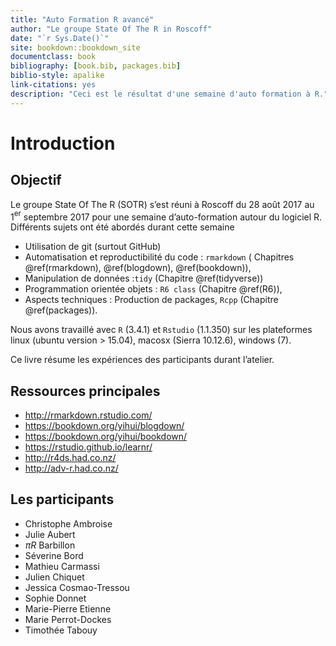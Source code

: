 ```yaml
--- 
title: "Auto Formation R avancé"
author: "Le groupe State Of The R in Roscoff"
date: "`r Sys.Date()`"
site: bookdown::bookdown_site
documentclass: book
bibliography: [book.bib, packages.bib]
biblio-style: apalike
link-citations: yes
description: "Ceci est le résultat d'une semaine d'auto formation à R."
---
```


# Introduction 

## Objectif 

Le groupe State Of The R (SOTR) s'est réuni  à Roscoff du 28 août 2017 au 1$^{\mbox{er}}$ septembre 2017 pour une semaine d'auto-formation autour du logiciel R. Différents sujets ont été abordés durant cette semaine 

  - Utilisation de git (surtout GitHub) 
  - Automatisation et reproductibilité du code : ``rmarkdown`` ( Chapitres \@ref(rmarkdown), \@ref(blogdown), \@ref(bookdown)),
  - Manipulation de données :`` tidy`` (Chapitre \@ref(tidyverse))
  - Programmation orientée objets : ``R6 class`` (Chapitre \@ref(R6)),
  - Aspects techniques : Production de packages, ``Rcpp`` (Chapitre \@ref(packages)). 


Nous avons travaillé avec `R` (3.4.1) et  `Rstudio`  (1.1.350) sur les plateformes 
linux (ubuntu version > 15.04), macosx (Sierra 10.12.6), windows (7).

Ce livre résume les expériences des participants durant l'atelier. 

## Ressources principales 

  - [http://rmarkdown.rstudio.com/](R Markdown website)
  - [https://bookdown.org/yihui/blogdown/](blogdown: Creating Websites with R Markdown)
  - [https://bookdown.org/yihui/bookdown/](bookdown: Creating Books with R Markdown)
  - [https://rstudio.github.io/learnr/](Interactive Tutorial with R)
  - [http://r4ds.had.co.nz/](Le livre R for Data Science)
  - [http://adv-r.had.co.nz/](Advanced R)



## Les participants 

  - Christophe Ambroise
  - Julie Aubert
  - $\pi R$ Barbillon
  - Séverine Bord
  - Mathieu Carmassi
  - Julien Chiquet 
  - Jessica Cosmao-Tressou
  - Sophie Donnet 
  - Marie-Pierre Etienne
  - Marie Perrot-Dockes
  - Timothée Tabouy

